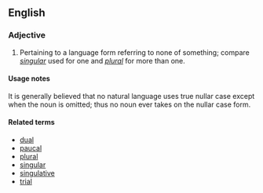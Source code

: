 ==English==

===Adjective===
{{en-adj|-}}

# {{grammar}} Pertaining to a language form referring to none of something; compare ''[[singular]]'' used for one and ''[[plural]]'' for more than one.

====Usage notes====
It is generally believed that no natural language uses true nullar case except when the noun is omitted; thus no noun ever takes on the nullar case form.

====Related terms====
*[[dual]]
*[[paucal]]
*[[plural]]
*[[singular]]
*[[singulative]]
*[[trial]]